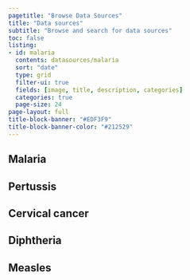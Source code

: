 ```yaml
---
pagetitle: "Browse Data Sources"
title: "Data sources"
subtitle: "Browse and search for data sources"
toc: false
listing: 
- id: malaria
  contents: datasources/malaria
  sort: "date"
  type: grid
  filter-ui: true
  fields: [image, title, description, categories]
  categories: true
  page-size: 24
page-layout: full
title-block-banner: "#EDF3F9"
title-block-banner-color: "#212529"
---
```


:::{.data-tabs .panel-tabset}

## Malaria

:::{#malaria}
:::

## Pertussis

:::{#pertussis}
:::

## Cervical cancer

:::{#cervical-cancer}
:::

## Diphtheria 

:::{#diphtheria}
:::

## Measles

:::{#measles}
:::

:::

